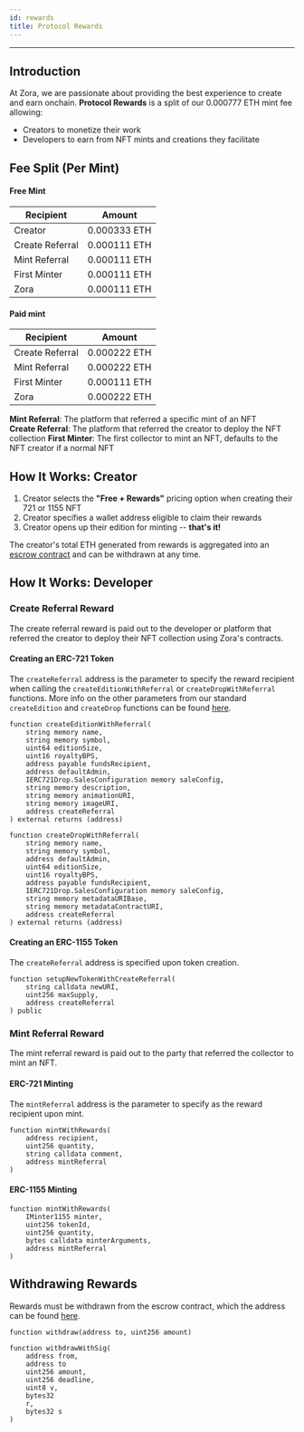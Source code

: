 ```yaml
---
id: rewards
title: Protocol Rewards
---
```


---

## Introduction

At Zora, we are passionate about providing the best experience to create and earn onchain.
**Protocol Rewards** is a split of our 0.000777 ETH mint fee allowing:

- Creators to monetize their work
- Developers to earn from NFT mints and creations they facilitate

## Fee Split (Per Mint)

#### Free Mint

| Recipient       | Amount       |
| --------------- | ------------ |
| Creator         | 0.000333 ETH |
| Create Referral | 0.000111 ETH |
| Mint Referral   | 0.000111 ETH |
| First Minter    | 0.000111 ETH |
| Zora            | 0.000111 ETH |

#### Paid mint

| Recipient       | Amount       |
| --------------- | ------------ |
| Create Referral | 0.000222 ETH |
| Mint Referral   | 0.000222 ETH |
| First Minter    | 0.000111 ETH |
| Zora            | 0.000222 ETH |

**Mint Referral**: The platform that referred a specific mint of an NFT  
**Create Referral**: The platform that referred the creator to deploy the NFT collection 
**First Minter**: The first collector to mint an NFT, defaults to the NFT creator if a normal NFT  

## How It Works: Creator

1. Creator selects the **"Free + Rewards"** pricing option when creating their 721 or 1155 NFT
2. Creator specifies a wallet address eligible to claim their rewards
3. Creator opens up their edition for minting -- **that's it!**

The creator's total ETH generated from rewards is aggregated into an [escrow contract](https://github.com/ourzora/protocol-rewards/blob/main/src/ProtocolRewards.sol) and can be withdrawn at any time.

## How It Works: Developer

### Create Referral Reward

The create referral reward is paid out to the developer or platform that referred the creator to deploy their NFT collection using Zora's contracts.

#### Creating an ERC-721 Token

The `createReferral` address is the parameter to specify the reward recipient when calling the `createEditionWithReferral` or `createDropWithReferral` functions. 
More info on the other parameters from our standard `createEdition` and `createDrop` functions can be found [here](./ZoraNFTCreator#creating-an-nft-contract).

```
function createEditionWithReferral(
    string memory name,
    string memory symbol,
    uint64 editionSize,
    uint16 royaltyBPS,
    address payable fundsRecipient,
    address defaultAdmin,
    IERC721Drop.SalesConfiguration memory saleConfig,
    string memory description,
    string memory animationURI,
    string memory imageURI,
    address createReferral
) external returns (address)
```

```
function createDropWithReferral(
    string memory name,
    string memory symbol,
    address defaultAdmin,
    uint64 editionSize,
    uint16 royaltyBPS,
    address payable fundsRecipient,
    IERC721Drop.SalesConfiguration memory saleConfig,
    string memory metadataURIBase,
    string memory metadataContractURI,
    address createReferral
) external returns (address)
```

#### Creating an ERC-1155 Token

The `createReferral` address is specified upon token creation.

```
function setupNewTokenWithCreateReferral(
    string calldata newURI,
    uint256 maxSupply,
    address createReferral
) public
```

### Mint Referral Reward

The mint referral reward is paid out to the party that referred the collector to mint an NFT.

#### ERC-721 Minting

The `mintReferral` address is the parameter to specify as the reward recipient upon mint.

```
function mintWithRewards(
    address recipient, 
    uint256 quantity, 
    string calldata comment, 
    address mintReferral
)
```

#### ERC-1155 Minting

```
function mintWithRewards(
    IMinter1155 minter,
    uint256 tokenId,
    uint256 quantity,
    bytes calldata minterArguments,
    address mintReferral
)
```

## Withdrawing Rewards
Rewards must be withdrawn from the escrow contract, which the address can be found [here](https://github.com/ourzora/protocol-rewards/tree/main/addresses).
```
function withdraw(address to, uint256 amount)
```

```
function withdrawWithSig(
    address from, 
    address to
    uint256 amount, 
    uint256 deadline, 
    uint8 v, 
    bytes32 
    r, 
    bytes32 s
)
```